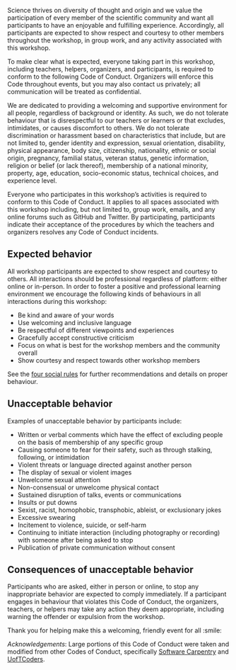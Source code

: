
Science thrives on diversity of thought and origin and we value the
participation of every member of the scientific community and want all
participants to have an enjoyable and fulfilling experience.
Accordingly, all participants are expected to show respect and courtesy
to other members throughout the workshop, in group work, and any
activity associated with this workshop.

To make clear what is expected, everyone taking part in this workshop,
including teachers, helpers, organizers, and participants, is
required to conform to the following Code of Conduct. Organizers will
enforce this Code throughout events, but you may also contact us
privately; all communication will be treated as confidential.

We are dedicated to providing a welcoming and supportive environment for
all people, regardless of background or identity. As such, we do not
tolerate behaviour that is disrespectful to our teachers or learners or
that excludes, intimidates, or causes discomfort to others. We do not
tolerate discrimination or harassment based on characteristics that
include, but are not limited to, gender identity and expression, sexual
orientation, disability, physical appearance, body size, citizenship,
nationality, ethnic or social origin, pregnancy, familial status,
veteran status, genetic information, religion or belief (or lack
thereof), membership of a national minority, property, age, education,
socio-economic status, technical choices, and experience level.

Everyone who participates in this workshop's activities is required to
conform to this Code of Conduct. It applies to all spaces associated
with this workshop including, but not limited to, group work, emails,
and any online forums such as GitHub and Twitter. By participating,
participants indicate their acceptance of the procedures by which the
teachers and organizers resolves any Code of Conduct incidents.

## Expected behavior

All workshop participants are expected to show respect and courtesy to
others. All interactions should be professional regardless of platform:
either online or in-person. In order to foster a positive and
professional learning environment we encourage the following kinds of
behaviours in all interactions during this workshop:

-   Be kind and aware of your words
-   Use welcoming and inclusive language
-   Be respectful of different viewpoints and experiences
-   Gracefully accept constructive criticism
-   Focus on what is best for the workshop members and the community
    overall
-   Show courtesy and respect towards other workshop members

See the [four social
rules](https://www.recurse.com/manual#sub-sec-social-rules) for further
recommendations and details on proper behaviour.

## Unacceptable behavior

Examples of unacceptable behavior by participants include:

-   Written or verbal comments which have the effect of excluding people
    on the basis of membership of any specific group
-   Causing someone to fear for their safety, such as through stalking,
    following, or intimidation
-   Violent threats or language directed against another person
-   The display of sexual or violent images
-   Unwelcome sexual attention
-   Non-consensual or unwelcome physical contact
-   Sustained disruption of talks, events or communications
-   Insults or put downs
-   Sexist, racist, homophobic, transphobic, ableist, or exclusionary
    jokes
-   Excessive swearing
-   Incitement to violence, suicide, or self-harm
-   Continuing to initiate interaction (including photography or
    recording) with someone after being asked to stop
-   Publication of private communication without consent

## Consequences of unacceptable behavior

Participants who are asked, either in person or online, to stop any
inappropriate behavior are expected to comply immediately. If a
participant engages in behaviour that violates this Code of Conduct, the
organizers, teachers, or helpers may take any action they deem
appropriate, including warning the offender or expulsion from the
workshop.

Thank you for helping make this a welcoming, friendly event for all
:smile:

::: {.callout-note appearance="default"}
*Acknowledgements*: Large portions of this Code of Conduct were taken
and modified from other Codes of Conduct, specifically [Software
Carpentry](https://docs.carpentries.org/topic_folders/policies/code-of-conduct.html)
and
[UofTCoders](https://github.com/UofTCoders/studyGroup/blob/gh-pages/codeOfConduct.md).
:::
